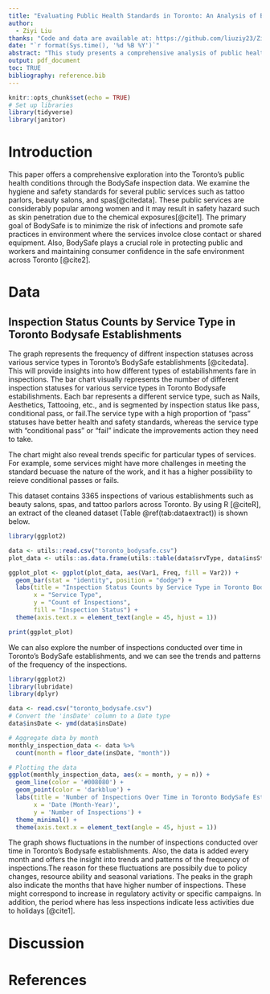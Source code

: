 ```yaml
---
title: "Evaluating Public Health Standards in Toronto: An Analysis of BodySafe Inspection Data"
author: 
  - Ziyi Liu
thanks: "Code and data are available at: https://github.com/liuziy23/Ziyi-Liu.git"
date: "`r format(Sys.time(), '%d %B %Y')`"
abstract: "This study presents a comprehensive analysis of public health inspection data from Toronto's BodySafe program, aiming to evaluate the safety standards to personal service in the city. We examine the trends in public health standards including spas, salons and tatto parlors. We focuses on infraction categories, inspection outcomes, and the impact of enforcement actions. By investigating the correlation between service types, inspection results, and geographic distribution, this study provides insights of effectiveness of public health policies and the implementation. This paper not onlt focus on the effectiveness of BodySafe program but also investigating potential opportunities to enhance public health safety."
output: pdf_document
toc: TRUE
bibliography: reference.bib
---
```


```r
knitr::opts_chunk$set(echo = TRUE)
# Set up libraries
library(tidyverse)
library(janitor)
```

\newpage

# Introduction

This paper offers a comprehensive exploration into the Toronto's public health conditions through the BodySafe inspection data. We examine the hygiene and safety standards for several public services such as tattoo parlors, beauty salons, and spas[@citedata]. These public services are considerably popular among women and it may result in safety hazard such as skin penetration due to the chemical exposures[@cite1]. The primary goal of BodySafe is to minimize the risk of infections and promote safe practices in environment where the services involce close contact or shared equipment. Also, BodySafe plays a crucial role in protecting public and workers and maintaining consumer confidence in the safe environment across Toronto [@cite2].

# Data

## Inspection Status Counts by Service Type in Toronto Bodysafe Establishments

The graph represents the frequency of diffrent inspection statuses across various service types in Toronto's BodySafe establishments [@citedata]. This will provide insights into how different types of estabilishments fare in inspections. The bar chart visually represents the number of different inspection statuses for various service types in Toronto Bodysafe estabilishments. Each bar represents a different service type, such as Nails, Aesthetics, Tattooing, etc., and is segmented by inspection status like pass, conditional pass, or fail.The service type with a high proportion of "pass" statuses have better health and safety standards, whereas the service type with "conditional pass" or "fail" indicate the improvements action they need to take.  

The chart might also reveal trends specific for particular types of services. For example, some services might have more challenges in meeting the standard becuase the nature of the work, and it has a higher possibility to reieve conditional passes or fails.

This dataset contains 3365 inspections of various establishments such as beauty salons, spas, and tattoo parlors across Toronto. By using R [@citeR], an extract of the cleaned dataset (Table \@ref(tab:dataextract)) is shown below.

```r
library(ggplot2)

data <- utils::read.csv("toronto_bodysafe.csv")
plot_data <- utils::as.data.frame(utils::table(data$srvType, data$insStatus))

ggplot_plot <- ggplot(plot_data, aes(Var1, Freq, fill = Var2)) +
  geom_bar(stat = "identity", position = "dodge") +
  labs(title = "Inspection Status Counts by Service Type in Toronto Bodysafe Establishments",
       x = "Service Type",
       y = "Count of Inspections",
       fill = "Inspection Status") +
  theme(axis.text.x = element_text(angle = 45, hjust = 1))

print(ggplot_plot)
```

We can also explore the number of inspections conducted over time in Toronto's BodySafe establishments, and we can see the trends and patterns of the frequency of the inspections. 

```r
library(ggplot2)
library(lubridate)
library(dplyr)

data <- read.csv("toronto_bodysafe.csv")
# Convert the 'insDate' column to a Date type
data$insDate <- ymd(data$insDate)

# Aggregate data by month
monthly_inspection_data <- data %>%
  count(month = floor_date(insDate, "month"))

# Plotting the data
ggplot(monthly_inspection_data, aes(x = month, y = n)) +
  geom_line(color = '#008080') +  
  geom_point(color = 'darkblue') +
  labs(title = 'Number of Inspections Over Time in Toronto BodySafe Establishments',
       x = 'Date (Month-Year)',
       y = 'Number of Inspections') +
  theme_minimal() +
  theme(axis.text.x = element_text(angle = 45, hjust = 1))
```

The graph shows fluctuations in the number of inspections conducted over time in Toronto's Bodysafe establishments. Also, the data is added every month and offers the insight into trends and patterns of the frequency of inspections.The reason for these fluctuations are possibily due to policy changes, resource ability and seasonal variations. The peaks in the graph also indicate the months that have higher number of inspections. These might correspond to increase in regulatory activity or specific campaigns. In addition, the period where has less inspections indicate less activities due to holidays [@cite1].

# Discussion



\newpage

# References


